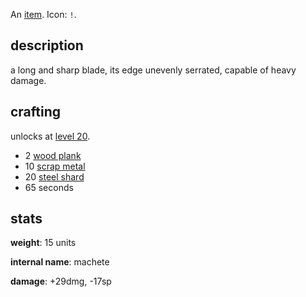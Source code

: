 {{FixTitle}}
An [[items|item]]. Icon: <code><nowiki>!</nowiki></code>.

== description ==

a long and sharp blade, its edge unevenly serrated, capable of heavy damage.

== crafting ==

unlocks at [[level 20]].

* 2 [[wood plank]]
* 10 [[scrap metal]]
* 20 [[steel shard]]
* 65 seconds

== stats ==

'''weight''': 15 units

'''internal name''': machete

'''damage''': +29dmg, -17sp